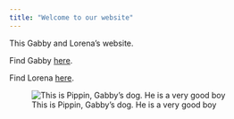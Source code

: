 ```yaml
---
title: "Welcome to our website"
---
```


This Gabby and Lorena's website.

Find Gabby [here](https://github.com/gevergreen).

Find Lorena [here](https://github.com/lorenaps07).

![This is Pippin, Gabby's dog. He is a very good boy](images/IMG_2364.JPG)
